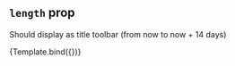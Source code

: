 

<Meta title="Core/Length prop" component={Calendar} />


## `length` prop

Should display as title toolbar (from now to now + 14 days)

<Canvas>
  <Story
    name="Length prop"
    args={{
      defaultView: Views.AGENDA,
      events: demoEvents,
      length: 14,
    }}
    argTypes={{
      defaultView: { table: { disable: true } },
      events: { table: { disable: true } },
      length: {
        description:
          'Determines the end date from date prop in the agenda view date prop + length (in number of days) = end date',
        defaultValue: 30,
        table: {
          defaultValue: {
            summary: 30,
          },
        },
        control: { type: 'number', min: 1 },
      },
    }}
  >
    {Template.bind({})}
  </Story>
</Canvas>
